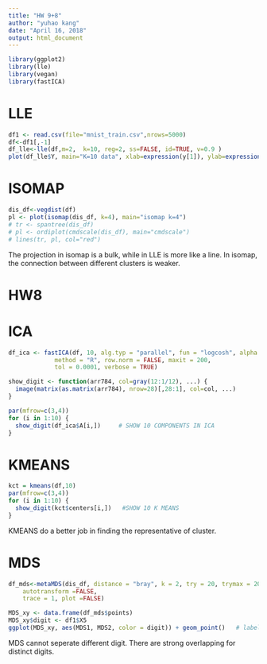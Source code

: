 ---
title: "HW 9+8"
author: "yuhao kang"
date: "April 16, 2018"
output: html_document
---

```{r message=FALSE, warning=FALSE}
library(ggplot2)
library(lle)
library(vegan)
library(fastICA)

```


# LLE


```{r message=FALSE, warning=FALSE, notice=FALSE}
df1 <- read.csv(file="mnist_train.csv",nrows=5000)
df<-df1[,-1]
df_lle<-lle(df,m=2,  k=10, reg=2, ss=FALSE, id=TRUE, v=0.9 )
plot(df_lle$Y, main="K=10 data", xlab=expression(y[1]), ylab=expression(y[2]))
```


# ISOMAP

```{r message=FALSE, warning=FALSE, notice=FALSE}
dis_df<-vegdist(df)
pl <- plot(isomap(dis_df, k=4), main="isomap k=4")
# tr <- spantree(dis_df)
# pl <- ordiplot(cmdscale(dis_df), main="cmdscale")
# lines(tr, pl, col="red")
```

The projection in isomap is a bulk, while in LLE is more like a line. In isomap, the connection between different clusters is weaker.

# HW8

# ICA 

```{r  message=FALSE, warning=FALSE, notice=FALSE}
df_ica <- fastICA(df, 10, alg.typ = "parallel", fun = "logcosh", alpha = 1,
             method = "R", row.norm = FALSE, maxit = 200,
             tol = 0.0001, verbose = TRUE)

```

```{r}
show_digit <- function(arr784, col=gray(12:1/12), ...) {
  image(matrix(as.matrix(arr784), nrow=28)[,28:1], col=col, ...)
}
```

```{r}
par(mfrow=c(3,4))
for (i in 1:10) {
  show_digit(df_ica$A[i,])     # SHOW 10 COMPONENTS IN ICA
}
```

# KMEANS
```{r}
kct = kmeans(df,10)
par(mfrow=c(3,4))
for (i in 1:10) {
  show_digit(kct$centers[i,])   #SHOW 10 K MEANS
}
```

KMEANS do a better job in finding the representative of cluster.

# MDS

```{r}
df_mds<-metaMDS(dis_df, distance = "bray", k = 2, try = 20, trymax = 20, 
    autotransform =FALSE,
    trace = 1, plot =FALSE)

MDS_xy <- data.frame(df_mds$points)
MDS_xy$digit <- df1$X5
ggplot(MDS_xy, aes(MDS1, MDS2, color = digit)) + geom_point()   # label different digit with different color
```


MDS cannot seperate different digit. There are strong overlapping for distinct digits.